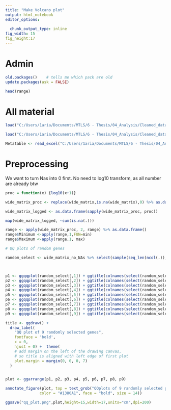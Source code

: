 ```yaml
---
title: "Make Volcano plot"
output: html_notebook
editor_options: 
  
  chunk_output_type: inline
fig_width: 15 
fig_height:17 
---
```

# Admin
```r
old.packages()    # tells me which pack are old
update.packages(ask = FALSE)
```

```r
head(range)
```





# All material
```r
load("C:/Users/1aria/Documents/MTLS/6 - Thesis/04_Analysis/Cleaned_data/longform_info_to_analyze.Rda")

load("C:/Users/1aria/Documents/MTLS/6 - Thesis/04_Analysis/Cleaned_data/wide_matrix.RDa")

Metatable <- read_excel("C:/Users/1aria/Documents/MTLS/6 - Thesis/04_Analysis/Raw_data/Metatable.xlsx")
```

# Preprocessing

We want to turn Nas into 0 first. No need to log10 transform, as all number are already btw

```r
proc = function(x) {log10(x+1)}

wide_matrix_proc <- replace(wide_matrix,is.na(wide_matrix),0) %>% as.data.frame()

wide_matrix_logged <- as.data.frame(sapply(wide_matrix_proc, proc))

map(wide_matrix_logged, ~sum(is.na(.)))

range <- apply(wide_matrix_proc, 2, range) %>% as.data.frame()
range$Minimum <-apply(range,1,FUN=min)
range$Maximum <-apply(range,1, max)

# QQ plots of random genes

random_select <- wide_matrix_no_NAs %>% select(sample(seq_len(ncol(.)), size = 9))  %>%  filter(!row_number() %in% c(7,8,9))  # also eliminate ICI rows



p1 <- ggqqplot(random_select[,1]) + ggtitle(colnames(select(random_select, 1)))
p2 <- ggqqplot(random_select[,2]) + ggtitle(colnames(select(random_select, 2)))
p3 <- ggqqplot(random_select[,3]) + ggtitle(colnames(select(random_select, 3)))
p4 <- ggqqplot(random_select[,4]) + ggtitle(colnames(select(random_select, 4)))
p5 <- ggqqplot(random_select[,5]) + ggtitle(colnames(select(random_select, 5)))
p6 <- ggqqplot(random_select[,6]) + ggtitle(colnames(select(random_select, 6)))
p7 <- ggqqplot(random_select[,7]) + ggtitle(colnames(select(random_select, 7)))
p8 <- ggqqplot(random_select[,8]) + ggtitle(colnames(select(random_select, 8)))
p9 <- ggqqplot(random_select[,9]) + ggtitle(colnames(select(random_select, 9)))

title <- ggdraw() + 
  draw_label(
    "QQ plot of 9 randomly selected genes",
    fontface = 'bold',
    x = 0,
    hjust = 0) +  theme(
    # add margin on the left of the drawing canvas,
    # so title is aligned with left edge of first plot
    plot.margin = margin(0, 0, 0, 7)
  )


plot <- ggarrange(p1, p2, p3, p4, p5, p6, p7, p8, p9) 

annotate_figure(plot, top = text_grob("QQplots of 9 randomly selected genes", 
               color = "#1380A1", face = "bold", size = 14))

ggsave("qq_plot.png",plot,height=15,width=17,units="cm",dpi=200)

```